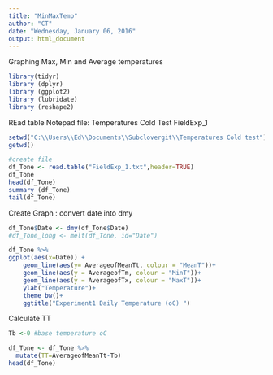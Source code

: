 ```yaml
---
title: "MinMaxTemp"
author: "CT"
date: "Wednesday, January 06, 2016"
output: html_document
---
```


Graphing Max, Min and Average temperatures 

```r

library(tidyr)
library (dplyr)
library (ggplot2)
library (lubridate)
library (reshape2)
```

REad table Notepad file: Temperatures Cold Test FieldExp_1

```r

setwd("C:\\Users\\Ed\\Documents\\Subclovergit\\Temperatures Cold test")
getwd()

#create file
df_Tone <- read.table("FieldExp_1.txt",header=TRUE)
df_Tone
head(df_Tone)
summary (df_Tone)
tail(df_Tone)
```

Create Graph : convert date into dmy


```r

df_Tone$Date <- dmy(df_Tone$Date)
#df_Tone_long <- melt(df_Tone, id="Date")

df_Tone %>%
ggplot(aes(x=Date)) +
    geom_line(aes(y= AverageofMeanTt, colour = "MeanT"))+
    geom_line(aes(y = AverageofTm, colour = "MinT"))+
    geom_line(aes(y = AverageofTx, colour = "MaxT"))+
    ylab("Temperature")+
    theme_bw()+
    ggtitle("Experiment1 Daily Temperature (oC) ")

```
Calculate TT

```r

Tb <-0 #base temperature oC 

df_Tone <- df_Tone %>%
  mutate(TT=AverageofMeanTt-Tb)
head(df_Tone)
```



